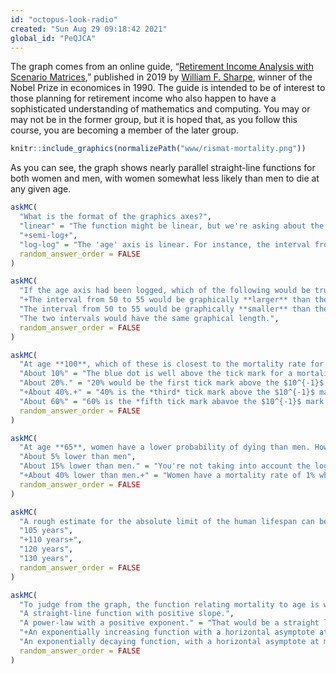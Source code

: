 ```yaml
---
id: "octopus-look-radio"
created: "Sun Aug 29 09:18:42 2021"
global_id: "PeQJCA"
---
```


The graph comes from an online guide, "[Retirement Income Analysis with Scenario Matrices](https://en.wikipedia.org/wiki/William_F._Sharpe)," published in 2019 by [William F. Sharpe](https://en.wikipedia.org/wiki/William_F._Sharpe), winner of the Nobel Prize in economices in 1990. The guide is intended to be of interest to those planning for retirement income who also happen to have a sophisticated understanding of mathematics and computing. You may or may not be in the former group, but it is hoped that, as you follow this course, you are becoming a member of the later group.

```r
knitr::include_graphics(normalizePath("www/rismat-mortality.png"))
```
As you can see, the graph shows nearly parallel straight-line functions for both women and men, with women somewhat less likely than men to die at any given age. 

```r
askMC(
  "What is the format of the graphics axes?",
  "linear" = "The function might be linear, but we're asking about the coordinate axes?",
  "+semi-log+",
  "log-log" = "The 'age' axis is linear. For instance, the interval from 50 to 55 is just as long on the axis as is the interval from 95 to 100.",
  random_answer_order = FALSE
)
```

```r
askMC(
  "If the age axis had been logged, which of the following would be true?",
  "+The interval from 50 to 55 would be graphically **larger** than the interval from 95 to 100.+",
  "The interval from 50 to 55 would be graphically **smaller** than the interval from 95 to 100.",
  "The two intervals would have the same graphical length.",
  random_answer_order = FALSE
)
```

```r
askMC(
  "At age **100**, which of these is closest to the mortality rate for men?",
  "About 10%" = "The blue dot is well above the tick mark for a mortality of $10^{-1}$.",
  "About 20%." = "20% would be the first tick mark above the $10^{-1}$ mark.",
  "+About 40%.+" = "40% is the *third* tick mark above the $10^{-1}$ mark.",
  "About 60%" = "60% is the *fifth tick mark abavoe the $10^{-1}$ mark.",
  random_answer_order = FALSE
)
```

```r
askMC(
  "At age **65**, women have a lower probability of dying than men. How much lower, proportionately?",
  "About 5% lower than men",
  "About 15% lower than men." = "You're not taking into account the log scale of the vertical axis.",
  "+About 40% lower than men.+" = "Women have a mortality rate of 1% while the rate for men is just under 2%.",
  random_answer_order = FALSE
)
```

```r
askMC(
  "A rough estimate for the absolute limit of the human lifespan can be made by extrapolating the lines out to a mortality of 100%. This extrapolation would be statistically uncertain, and the pattern might change in the future either up or down, but let's ignore that for now and simply extrapolate simply a line fitting the data from age 50 to 100. Which of these is the estimate made in that way for the absolute limit of the human lifespan?", 
  "105 years",
  "+110 years+",
  "120 years",
  "130 years",
  random_answer_order = FALSE
)
```

```r
askMC(
  "To judge from the graph, the function relating mortality to age is which of the following?",
  "A straight-line function with positive slope.",
  "A power-law with a positive exponent." = "That would be a straight line on log-log axes.",
  "+An exponentially increasing function with a horizontal asymptote at mortality = 0.+" = "A straight-line on semi-log axes---what we have here---is diagnostic of an exponential function. The function value would go to zero for age = $- \\infty$, but that mathematical fact is hardly relevant to human lifespan.",
  "An exponentially decaying function, with a horizontal asymptote at mortality = 100%.",
  random_answer_order = FALSE
)
```

